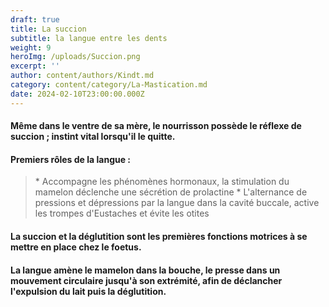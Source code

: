 ```yaml
---
draft: true
title: La succion
subtitle: la langue entre les dents
weight: 9
heroImg: /uploads/Succion.png
excerpt: ''
author: content/authors/Kindt.md
category: content/category/La-Mastication.md
date: 2024-02-10T23:00:00.000Z
---
```


#### Même dans le ventre de sa mère, le nourrisson possède le réflexe de succion ; instint vital lorsqu'il le quitte.

#### Premiers rôles de la langue :

<Space />

<BlockQuote>
  * Accompagne les phénomènes hormonaux, la stimulation du mamelon déclenche une sécrétion de prolactine
  * L'alternance de pressions et dépressions par la langue dans la cavité buccale, active les trompes d'Eustaches et évite les otites
</BlockQuote>

<Space height={20} />

#### La succion et la déglutition sont les premières fonctions motrices à se mettre en place chez le foetus.

#### La langue amène le mamelon dans la bouche, le presse dans un mouvement circulaire jusqu'à son extrémité, afin de déclancher l'expulsion du lait puis la déglutition.
